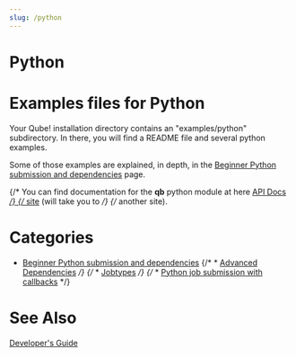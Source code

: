 ```yaml
---
slug: /python
---
```


# Python

# Examples files for Python

Your Qube! installation directory contains an "examples/python" subdirectory. 
In there, you will find a README file and several python examples.

Some of those examples are explained, in depth, in the [Beginner Python
submission and
dependencies](beginner-python-submission-and-dependencies) page.

{/* You can find documentation for the **qb** python module at here [API Docs */}
{/* site](http://pipelinefx.com/docs/API_Python_Html/index.html) (will take you to */}
{/* another site).

# Categories

  * [Beginner Python submission and dependencies](beginner-python-submission-and-dependencies)
{/*   * [Advanced Dependencies](/display/QUBE/Advanced+Dependencies) */}
{/*   * [Jobtypes](/display/QUBE/Jobtypes) */}
{/*   * [Python job submission with callbacks](/display/QUBE/Python+job+submission+with+callbacks) */}

# See Also

[Developer's Guide](developers-guide)

